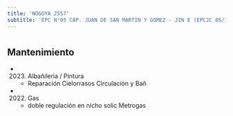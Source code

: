 ```yaml
---
title: 'NOGOYA 2557'
subtitle: 'EPC N°05 CAP. JUAN DE SAN MARTIN Y GOMEZ - JIN E (EPCJC 05/17°) JUANA MANSO'
---
```


#


## Mantenimiento

*  (2023) Albañileria / Pintura 
    + Reparación Cielorrasos Circulación y Bañ

*  (2022) Gas 
    + doble regulación en nicho solic Metrogas



